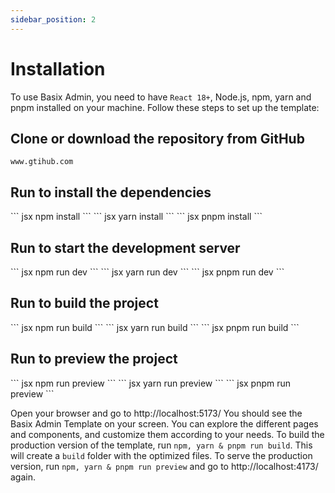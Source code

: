 ```yaml
---
sidebar_position: 2
---
```


# Installation
To use Basix Admin, you need to have `React 18+`, Node.js, npm, yarn and pnpm installed on your machine. Follow these steps to set up the template:



## Clone or download the repository from GitHub
```
www.gtihub.com
```
## Run to install the dependencies
<Tabs>
<TabItem value="npm" label="npm">
``` jsx
npm install
```
</TabItem>
<TabItem value="yarn" label="yarn">
``` jsx
yarn install
```
</TabItem>
<TabItem value="pnpm" label="pnpm">
``` jsx
pnpm install
```
</TabItem>
</Tabs>

## Run to start the development server
<Tabs>
<TabItem value="npm" label="npm">
``` jsx
npm run dev
```
</TabItem>
<TabItem value="yarn" label="yarn">
``` jsx
yarn run dev
```
</TabItem>
<TabItem value="pnpm" label="pnpm">
``` jsx
pnpm run dev
```
</TabItem>
</Tabs>

## Run to build the project
<Tabs>
<TabItem value="npm" label="npm">
``` jsx
npm run build
```
</TabItem>
<TabItem value="yarn" label="yarn">
``` jsx
yarn run build
```
</TabItem>
<TabItem value="pnpm" label="pnpm">
``` jsx
pnpm run build
```
</TabItem>
</Tabs>

## Run to preview the project
<Tabs>
<TabItem value="npm" label="npm">
``` jsx
npm run preview
```
</TabItem>
<TabItem value="yarn" label="yarn">
``` jsx
yarn run preview
```
</TabItem>
<TabItem value="pnpm" label="pnpm">
``` jsx
pnpm run preview
```
</TabItem>
</Tabs>


Open your browser and go to http://localhost:5173/
You should see the Basix Admin Template on your screen. You can explore the different pages and components, and customize them according to your needs. To build the production version of the template, run `npm, yarn & pnpm run build`. This will create a `build` folder with the optimized files. To serve the production version, run `npm, yarn & pnpm run preview` and go to http://localhost:4173/ again.




